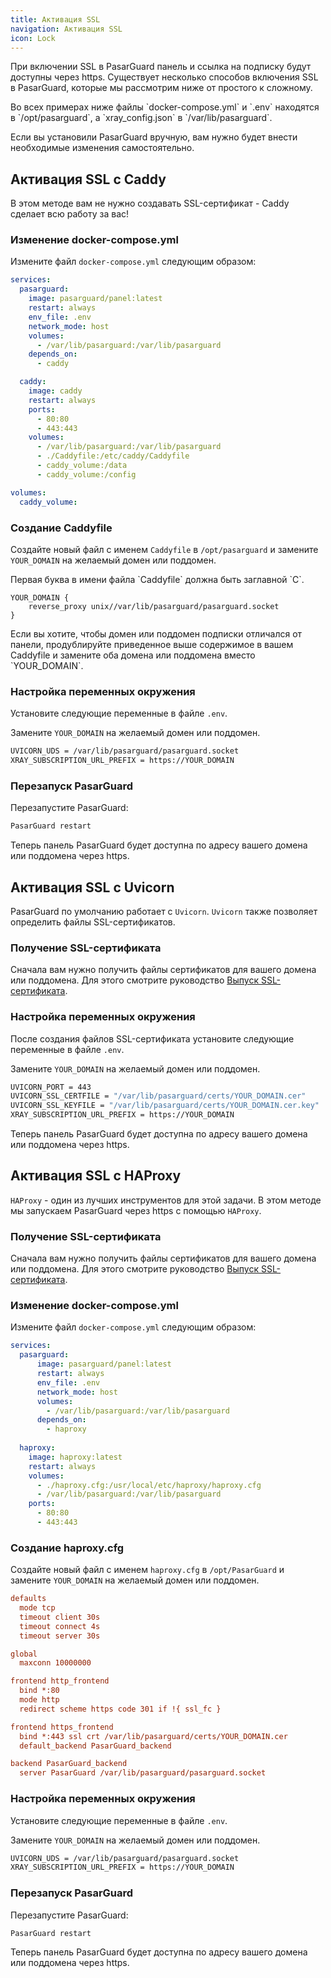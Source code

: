 ```yaml
---
title: Активация SSL
navigation: Активация SSL
icon: Lock
---
```


При включении SSL в PasarGuard панель и ссылка на подписку будут доступны через https.
Существует несколько способов включения SSL в PasarGuard, которые мы рассмотрим ниже от простого к сложному.

<Callout type="info">
Во всех примерах ниже файлы `docker-compose.yml` и `.env` находятся в `/opt/pasarguard`, а `xray_config.json` в `/var/lib/pasarguard`.

Если вы установили PasarGuard вручную, вам нужно будет внести необходимые изменения самостоятельно.
</Callout>

## Активация SSL с Caddy

В этом методе вам не нужно создавать SSL-сертификат - Caddy сделает всю работу за вас!

### Изменение docker-compose.yml

Измените файл `docker-compose.yml` следующим образом:

```yml {9-10,12-22,24-25}
services:
  pasarguard:
    image: pasarguard/panel:latest
    restart: always
    env_file: .env
    network_mode: host
    volumes:
      - /var/lib/pasarguard:/var/lib/pasarguard
    depends_on:
      - caddy

  caddy:
    image: caddy
    restart: always
    ports:
      - 80:80
      - 443:443
    volumes:
      - /var/lib/pasarguard:/var/lib/pasarguard
      - ./Caddyfile:/etc/caddy/Caddyfile
      - caddy_volume:/data
      - caddy_volume:/config

volumes:
  caddy_volume:
```

### Создание Caddyfile

Создайте новый файл с именем `Caddyfile` в `/opt/pasarguard` и замените `YOUR_DOMAIN` на желаемый домен или поддомен.

<Callout type="warn">
Первая буква в имени файла `Caddyfile` должна быть заглавной `C`.
</Callout>

```nginx
YOUR_DOMAIN {
	reverse_proxy unix//var/lib/pasarguard/pasarguard.socket
}
```

<Callout type="warn">
Если вы хотите, чтобы домен или поддомен подписки отличался от панели, продублируйте приведенное выше содержимое в вашем Caddyfile и замените оба домена или поддомена вместо `YOUR_DOMAIN`.
</Callout>

### Настройка переменных окружения

Установите следующие переменные в файле `.env`.

Замените `YOUR_DOMAIN` на желаемый домен или поддомен.

```bash
UVICORN_UDS = /var/lib/pasarguard/pasarguard.socket
XRAY_SUBSCRIPTION_URL_PREFIX = https://YOUR_DOMAIN
```

### Перезапуск PasarGuard

Перезапустите PasarGuard:

```bash
PasarGuard restart
```

Теперь панель PasarGuard будет доступна по адресу вашего домена или поддомена через https.

## Активация SSL с Uvicorn

PasarGuard по умолчанию работает с `Uvicorn`. `Uvicorn` также позволяет определить файлы SSL-сертификатов.

### Получение SSL-сертификата

Сначала вам нужно получить файлы сертификатов для вашего домена или поддомена. Для этого смотрите руководство [Выпуск SSL-сертификата](ssl-certificate-cli).

### Настройка переменных окружения

После создания файлов SSL-сертификата установите следующие переменные в файле `.env`.

Замените `YOUR_DOMAIN` на желаемый домен или поддомен.

```bash
UVICORN_PORT = 443
UVICORN_SSL_CERTFILE = "/var/lib/pasarguard/certs/YOUR_DOMAIN.cer"
UVICORN_SSL_KEYFILE = "/var/lib/pasarguard/certs/YOUR_DOMAIN.cer.key"
XRAY_SUBSCRIPTION_URL_PREFIX = https://YOUR_DOMAIN
```

Теперь панель PasarGuard будет доступна по адресу вашего домена или поддомена через https.

## Активация SSL с HAProxy

`HAProxy` - один из лучших инструментов для этой задачи. В этом методе мы запускаем PasarGuard через https с помощью `HAProxy`.

### Получение SSL-сертификата

Сначала вам нужно получить файлы сертификатов для вашего домена или поддомена. Для этого смотрите руководство [Выпуск SSL-сертификата](ssl-certificate-cli).

### Изменение docker-compose.yml

Измените файл `docker-compose.yml` следующим образом:

```yml {9-10,12-20}
services:
  pasarguard:
      image: pasarguard/panel:latest
      restart: always
      env_file: .env
      network_mode: host
      volumes:
        - /var/lib/pasarguard:/var/lib/pasarguard
      depends_on:
        - haproxy
    
  haproxy:
    image: haproxy:latest
    restart: always
    volumes:
      - ./haproxy.cfg:/usr/local/etc/haproxy/haproxy.cfg
      - /var/lib/pasarguard:/var/lib/pasarguard
    ports:
      - 80:80
      - 443:443
```

### Создание haproxy.cfg

Создайте новый файл с именем `haproxy.cfg` в `/opt/PasarGuard` и замените `YOUR_DOMAIN` на желаемый домен или поддомен.

```ini
defaults
  mode tcp
  timeout client 30s
  timeout connect 4s
  timeout server 30s

global
  maxconn 10000000

frontend http_frontend
  bind *:80
  mode http
  redirect scheme https code 301 if !{ ssl_fc }

frontend https_frontend
  bind *:443 ssl crt /var/lib/pasarguard/certs/YOUR_DOMAIN.cer
  default_backend PasarGuard_backend

backend PasarGuard_backend
  server PasarGuard /var/lib/pasarguard/pasarguard.socket
```

### Настройка переменных окружения

Установите следующие переменные в файле `.env`.

Замените `YOUR_DOMAIN` на желаемый домен или поддомен.

```bash
UVICORN_UDS = /var/lib/pasarguard/pasarguard.socket
XRAY_SUBSCRIPTION_URL_PREFIX = https://YOUR_DOMAIN
```

### Перезапуск PasarGuard

Перезапустите PasarGuard:

```bash
PasarGuard restart
```

Теперь панель PasarGuard будет доступна по адресу вашего домена или поддомена через https.
